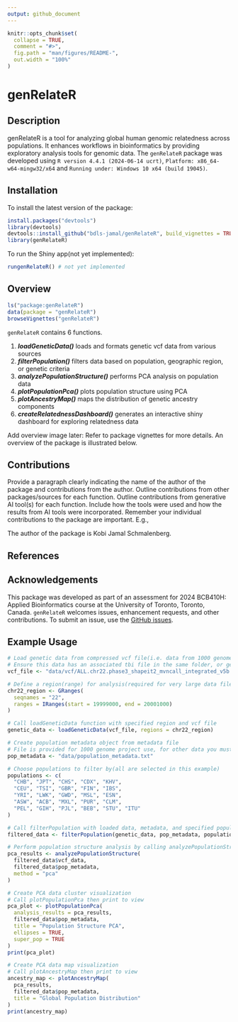 ```yaml
---
output: github_document
---
```


<!-- README.md is generated from README.Rmd. Please edit that file -->

```r
knitr::opts_chunk$set(
  collapse = TRUE,
  comment = "#>",
  fig.path = "man/figures/README-",
  out.width = "100%"
)
```

# genRelateR

## Description

genRelateR is a tool for analyzing global human genomic relatedness across populations. It enhances workflows in bioinformatics by providing exploratory analysis tools for genomic data. The `genRelateR` package was developed using `R version 4.4.1 (2024-06-14 ucrt)`, `Platform: x86_64-w64-mingw32/x64` and `Running under: Windows 10 x64 (build 19045)`.

## Installation

To install the latest version of the package:

``` r
install.packages("devtools")
library(devtools)
devtools::install_github("bdls-jamal/genRelateR", build_vignettes = TRUE)
library(genRelateR) 
```

To run the Shiny app(not yet implemented):

``` r
rungenRelateR() # not yet implemented
```

## Overview

``` r
ls("package:genRelateR")
data(package = "genRelateR")
browseVignettes("genRelateR")
```

`genRelateR` contains 6 functions.

1.  ***loadGeneticData()*** loads and formats genetic vcf data from various sources
2.  ***filterPopulation()*** filters data based on population, geographic region, or genetic criteria
3.  ***analyzePopulationStructure()*** performs PCA analysis on population data
4.  ***plotPopulationPca()*** plots population structure using PCA
5.  ***plotAncestryMap()*** maps the distribution of genetic ancestry components
6.  ***createRelatednessDashboard()*** generates an interactive shiny dashboard for exploring relatedness data

Add overview image later: Refer to package vignettes for more details. An overview of the package is illustrated below.

## Contributions

Provide a paragraph clearly indicating the name of the author of the package and contributions from the author. Outline contributions from other packages/sources for each function. Outline contributions from generative AI tool(s) for each function. Include how the tools were used and how the results from AI tools were incorporated. Remember your individual contributions to the package are important. E.g.,

The author of the package is Kobi Jamal Schmalenberg.

## References

## Acknowledgements

This package was developed as part of an assessment for 2024 BCB410H: Applied Bioinformatics course at the University of Toronto, Toronto, Canada. `genRelateR` welcomes issues, enhancement requests, and other contributions. To submit an issue, use the [GitHub issues](https://github.com/bdls-jamal/genRelateR/issues).

## Example Usage
``` r
# Load genetic data from compressed vcf file(i.e. data from 1000 genomes project)
# Ensure this data has an associated tbi file in the same folder, or generate it using Tabix
vcf_file <- "data/vcf/ALL.chr22.phase3_shapeit2_mvncall_integrated_v5b.20130502.genotypes.vcf.gz"

# Define a region(range) for analysis(required for very large data files)
chr22_region <- GRanges(
  seqnames = "22",
  ranges = IRanges(start = 19999000, end = 20001000)
)

# Call loadGeneticData function with specified region and vcf file
genetic_data <- loadGeneticData(vcf_file, regions = chr22_region)

# Create population metadata object from metadata file
# File is provided for 1000 genome project use, for other data you must use with your own data
pop_metadata <- "data/population_metadata.txt"

# Choose populations to filter by(all are selected in this example)
populations <- c(
  "CHB", "JPT", "CHS", "CDX", "KHV",
  "CEU", "TSI", "GBR", "FIN", "IBS",
  "YRI", "LWK", "GWD", "MSL", "ESN",
  "ASW", "ACB", "MXL", "PUR", "CLM",
  "PEL", "GIH", "PJL", "BEB", "STU", "ITU"
)

# Call filterPopulation with loaded data, metadata, and specified populations
filtered_data <- filterPopulation(genetic_data, pop_metadata, populations)

# Perform population structure analysis by calling analyzePopulationStructure
pca_results <- analyzePopulationStructure(
  filtered_data$vcf_data,
  filtered_data$pop_metadata,
  method = "pca"
)

# Create PCA data cluster visualization
# Call plotPopulationPca then print to view
pca_plot <- plotPopulationPca(
  analysis_results = pca_results,
  filtered_data$pop_metadata,
  title = "Population Structure PCA",
  ellipses = TRUE,
  super_pop = TRUE
)
print(pca_plot)

# Create PCA data map visualization
# Call plotAncestryMap then print to view
ancestry_map <- plotAncestryMap(
  pca_results,
  filtered_data$pop_metadata,
  title = "Global Population Distribution"
)
print(ancestry_map)
```
